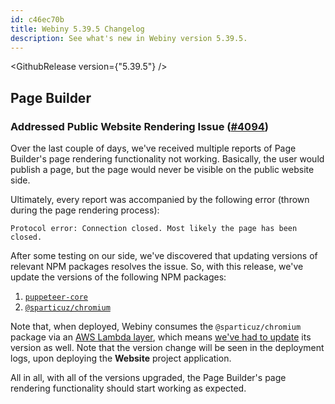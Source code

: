 ```yaml
---
id: c46ec70b
title: Webiny 5.39.5 Changelog
description: See what's new in Webiny version 5.39.5.
---
```



<GithubRelease version={"5.39.5"} />

## Page Builder

### Addressed Public Website Rendering Issue ([#4094](https://github.com/webiny/webiny-js/pull/4094))

Over the last couple of days, we've received multiple reports of Page Builder's page rendering functionality not working. Basically, the user would publish a page, but the page would never be visible on the public website side. 

Ultimately, every report was accompanied by the following error (thrown during the page rendering process): 

```text
Protocol error: Connection closed. Most likely the page has been closed.
```

After some testing on our side, we've discovered that updating versions of relevant NPM packages resolves the issue. So, with this release, we've update the versions of the following NPM packages:

1. [`puppeteer-core`](https://github.com/puppeteer/puppeteer/tree/main#readme)
2. [`@sparticuz/chromium`](https://github.com/Sparticuz/chromium) 

Note that, when deployed, Webiny consumes the `@sparticuz/chromium` package via an [AWS Lambda layer](https://github.com/Sparticuz/chromium?tab=readme-ov-file#aws-lambda-layer), which means [we've had to update](https://github.com/webiny/webiny-js/commit/5d42fef1eae20789e4bd132a5f9e89cbc301afeb#diff-ae6ed698fef0d85294a2b06d25ac0865c0ab6056404eb2ebee23698cdc7ac2aaR21-R36) its version as well. Note that the version change will be seen in the deployment logs, upon deploying the **Website** project application.

All in all, with all of the versions upgraded, the Page Builder's page rendering functionality should start working as expected.
